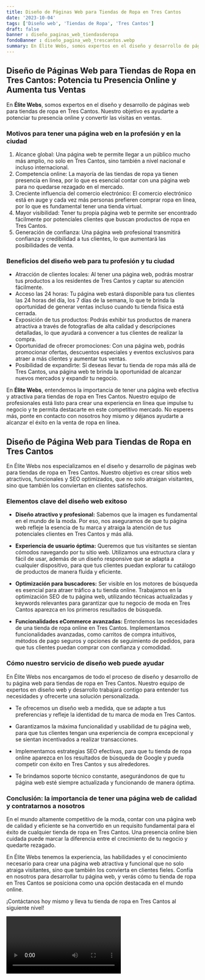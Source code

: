 ```yaml
---
title: Diseño de Páginas Web para Tiendas de Ropa en Tres Cantos
date: '2023-10-04'
tags: ['Diseño web', 'Tiendas de Ropa', 'Tres Cantos']
draft: false
banner : diseño_paginas_web_tiendasderopa
fondoBanner : diseño_pagina_web_trescantos.webp
summary: En Élite Webs, somos expertos en el diseño y desarrollo de páginas web para tiendas de ropa en Tres Cantos. Nuestro objetivo es ayudarte a potenciar tu presencia online y convertir las visitas en ventas.
---
```


## Diseño de Páginas Web para Tiendas de Ropa en Tres Cantos: Potencia tu Presencia Online y Aumenta tus Ventas

En **Élite Webs**, somos expertos en el diseño y desarrollo de páginas web para tiendas de ropa en Tres Cantos. Nuestro objetivo es ayudarte a potenciar tu presencia online y convertir las visitas en ventas.

### Motivos para tener una página web en la profesión y en la ciudad
1. Alcance global: Una página web te permite llegar a un público mucho más amplio, no solo en Tres Cantos, sino también a nivel nacional e incluso internacional.
2. Competencia online: La mayoría de las tiendas de ropa ya tienen presencia en línea, por lo que es esencial contar con una página web para no quedarse rezagado en el mercado.
3. Creciente influencia del comercio electrónico: El comercio electrónico está en auge y cada vez más personas prefieren comprar ropa en línea, por lo que es fundamental tener una tienda virtual.
4. Mayor visibilidad: Tener tu propia página web te permite ser encontrado fácilmente por potenciales clientes que buscan productos de ropa en Tres Cantos.
5. Generación de confianza: Una página web profesional transmitirá confianza y credibilidad a tus clientes, lo que aumentará las posibilidades de venta.

### Beneficios del diseño web para tu profesión y tu ciudad
- Atracción de clientes locales: Al tener una página web, podrás mostrar tus productos a los residentes de Tres Cantos y captar su atención fácilmente.
- Acceso las 24 horas: Tu página web estará disponible para tus clientes las 24 horas del día, los 7 días de la semana, lo que te brinda la oportunidad de generar ventas incluso cuando tu tienda física está cerrada.
- Exposición de tus productos: Podrás exhibir tus productos de manera atractiva a través de fotografías de alta calidad y descripciones detalladas, lo que ayudará a convencer a tus clientes de realizar la compra.
- Oportunidad de ofrecer promociones: Con una página web, podrás promocionar ofertas, descuentos especiales y eventos exclusivos para atraer a más clientes y aumentar tus ventas.
- Posibilidad de expandirte: Si deseas llevar tu tienda de ropa más allá de Tres Cantos, una página web te brinda la oportunidad de alcanzar nuevos mercados y expandir tu negocio.

En **Élite Webs**, entendemos la importancia de tener una página web efectiva y atractiva para tiendas de ropa en Tres Cantos. Nuestro equipo de profesionales está listo para crear una experiencia en línea que impulse tu negocio y te permita destacarte en este competitivo mercado. No esperes más, ponte en contacto con nosotros hoy mismo y déjanos ayudarte a alcanzar el éxito en la venta de ropa en línea.

<GifSeo />

<Cta />

## Diseño de Página Web para Tiendas de Ropa en Tres Cantos

En Élite Webs nos especializamos en el diseño y desarrollo de páginas web para tiendas de ropa en Tres Cantos. Nuestro objetivo es crear sitios web atractivos, funcionales y SEO optimizados, que no solo atraigan visitantes, sino que también los conviertan en clientes satisfechos.

### Elementos clave del diseño web exitoso

- **Diseño atractivo y profesional:** Sabemos que la imagen es fundamental en el mundo de la moda. Por eso, nos aseguramos de que tu página web refleje la esencia de tu marca y atraiga la atención de tus potenciales clientes en Tres Cantos y más allá.

- **Experiencia de usuario óptima:** Queremos que tus visitantes se sientan cómodos navegando por tu sitio web. Utilizamos una estructura clara y fácil de usar, además de un diseño responsive que se adapta a cualquier dispositivo, para que tus clientes puedan explorar tu catálogo de productos de manera fluida y eficiente.

- **Optimización para buscadores:** Ser visible en los motores de búsqueda es esencial para atraer tráfico a tu tienda online. Trabajamos en la optimización SEO de tu página web, utilizando técnicas actualizadas y keywords relevantes para garantizar que tu negocio de moda en Tres Cantos aparezca en los primeros resultados de búsqueda.

- **Funcionalidades eCommerce avanzadas:** Entendemos las necesidades de una tienda de ropa online en Tres Cantos. Implementamos funcionalidades avanzadas, como carritos de compra intuitivos, métodos de pago seguros y opciones de seguimiento de pedidos, para que tus clientes puedan comprar con confianza y comodidad.

### Cómo nuestro servicio de diseño web puede ayudar

En Élite Webs nos encargamos de todo el proceso de diseño y desarrollo de tu página web para tiendas de ropa en Tres Cantos. Nuestro equipo de expertos en diseño web y desarrollo trabajará contigo para entender tus necesidades y ofrecerte una solución personalizada.

- Te ofrecemos un diseño web a medida, que se adapte a tus preferencias y refleje la identidad de tu marca de moda en Tres Cantos.

- Garantizamos la máxima funcionalidad y usabilidad de tu página web, para que tus clientes tengan una experiencia de compra excepcional y se sientan incentivados a realizar transacciones.

- Implementamos estrategias SEO efectivas, para que tu tienda de ropa online aparezca en los resultados de búsqueda de Google y pueda competir con éxito en Tres Cantos y sus alrededores.

- Te brindamos soporte técnico constante, asegurándonos de que tu página web esté siempre actualizada y funcionando de manera óptima.

### Conclusión: la importancia de tener una página web de calidad y contratarnos a nosotros

En el mundo altamente competitivo de la moda, contar con una página web de calidad y eficiente se ha convertido en un requisito fundamental para el éxito de cualquier tienda de ropa en Tres Cantos. Una presencia online bien cuidada puede marcar la diferencia entre el crecimiento de tu negocio y quedarte rezagado.

En Élite Webs tenemos la experiencia, las habilidades y el conocimiento necesario para crear una página web atractiva y funcional que no solo atraiga visitantes, sino que también los convierta en clientes fieles. Confía en nosotros para desarrollar tu página web, y verás cómo tu tienda de ropa en Tres Cantos se posiciona como una opción destacada en el mundo online.

¡Contáctanos hoy mismo y lleva tu tienda de ropa en Tres Cantos al siguiente nivel!

<Video />

<CtaBot job='Tiendas de Ropa' city='Tres Cantos'/>

<Gmaps query='Tres Cantos+españa+maps' />